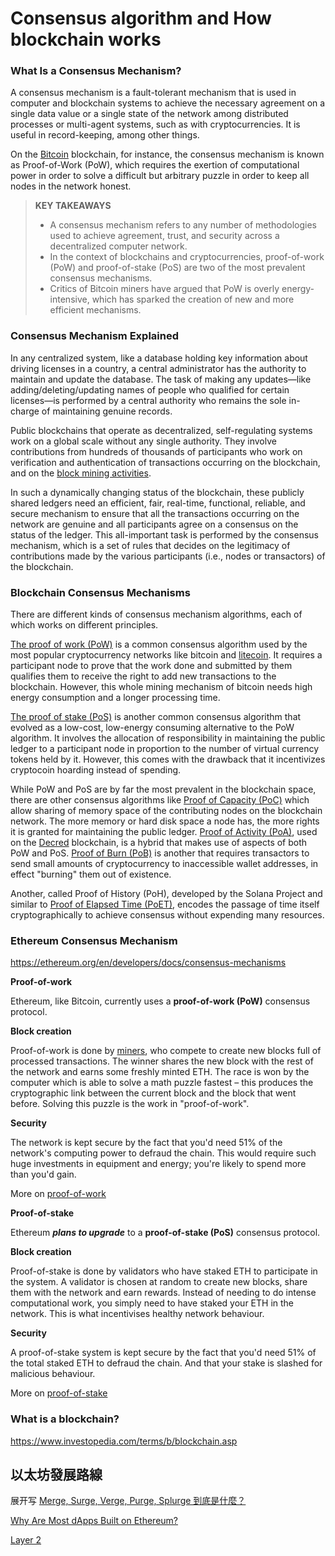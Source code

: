 # Consensus algorithm and How blockchain works

### What Is a Consensus Mechanism?

A consensus mechanism is a fault-tolerant mechanism that is used in computer and blockchain systems to achieve the necessary agreement on a single data value or a single state of the network among distributed processes or multi-agent systems, such as with cryptocurrencies. It is useful in record-keeping, among other things.

On the [Bitcoin](https://www.investopedia.com/terms/b/bitcoin.asp) blockchain, for instance, the consensus mechanism is known as Proof-of-Work (PoW), which requires the exertion of computational power in order to solve a difficult but arbitrary puzzle in order to keep all nodes in the network honest.

> **KEY TAKEAWAYS**
>
> - A consensus mechanism refers to any number of methodologies used to achieve agreement, trust, and security across a decentralized computer network.
> - In the context of blockchains and cryptocurrencies, proof-of-work (PoW) and proof-of-stake (PoS) are two of the most prevalent consensus mechanisms.
> - Critics of Bitcoin miners have argued that PoW is overly energy-intensive, which has sparked the creation of new and more efficient mechanisms.

### Consensus Mechanism Explained

In any centralized system, like a database holding key information about driving licenses in a country, a central administrator has the authority to maintain and update the database. The task of making any updates—like adding/deleting/updating names of people who qualified for certain licenses—is performed by a central authority who remains the sole in-charge of maintaining genuine records.

Public blockchains that operate as decentralized, self-regulating systems work on a global scale without any single authority. They involve contributions from hundreds of thousands of participants who work on verification and authentication of transactions occurring on the blockchain, and on the [block mining activities](https://www.investopedia.com/tech/how-does-bitcoin-mining-work/).

In such a dynamically changing status of the blockchain, these publicly shared ledgers need an efficient, fair, real-time, functional, reliable, and secure mechanism to ensure that all the transactions occurring on the network are genuine and all participants agree on a consensus on the status of the ledger. This all-important task is performed by the consensus mechanism, which is a set of rules that decides on the legitimacy of contributions made by the various participants (i.e., nodes or transactors) of the blockchain.

### Blockchain Consensus Mechanisms

There are different kinds of consensus mechanism algorithms, each of which works on different principles.

[The proof of work (PoW)](https://www.investopedia.com/terms/p/proof-work.asp) is a common consensus algorithm used by the most popular cryptocurrency networks like bitcoin and [litecoin](https://www.investopedia.com/terms/l/litecoin.asp). It requires a participant node to prove that the work done and submitted by them qualifies them to receive the right to add new transactions to the blockchain. However, this whole mining mechanism of bitcoin needs high energy consumption and a longer processing time.

[The proof of stake (PoS)](https://www.investopedia.com/terms/p/proof-stake-pos.asp) is another common consensus algorithm that evolved as a low-cost, low-energy consuming alternative to the PoW algorithm. It involves the allocation of responsibility in maintaining the public ledger to a participant node in proportion to the number of virtual currency tokens held by it. However, this comes with the drawback that it incentivizes cryptocoin hoarding instead of spending.

While PoW and PoS are by far the most prevalent in the blockchain space, there are other consensus algorithms like [Proof of Capacity (PoC)](https://www.investopedia.com/terms/p/proof-capacity-cryptocurrency.asp) which allow sharing of memory space of the contributing nodes on the blockchain network. The more memory or hard disk space a node has, the more rights it is granted for maintaining the public ledger. [Proof of Activity (PoA)](https://www.investopedia.com/terms/p/proof-activity-cryptocurrency.asp), used on the [Decred](https://www.investopedia.com/news/decred-cryptocurrency-combines-pow-pos/) blockchain, is a hybrid that makes use of aspects of both PoW and PoS. [Proof of Burn (PoB)](https://www.investopedia.com/terms/p/proof-burn-cryptocurrency.asp) is another that requires transactors to send small amounts of cryptocurrency to inaccessible wallet addresses, in effect "burning" them out of existence.

Another, called Proof of History (PoH), developed by the Solana Project and similar to [Proof of Elapsed Time (PoET)](https://www.investopedia.com/terms/p/proof-elapsed-time-cryptocurrency.asp), encodes the passage of time itself cryptographically to achieve consensus without expending many resources.

### Ethereum Consensus Mechanism

https://ethereum.org/en/developers/docs/consensus-mechanisms

**Proof-of-work**

Ethereum, like Bitcoin, currently uses a **proof-of-work (PoW)** consensus protocol.

**Block creation**

Proof-of-work is done by [miners](https://ethereum.org/en/developers/docs/consensus-mechanisms/pow/mining/), who compete to create new blocks full of processed transactions. The winner shares the new block with the rest of the network and earns some freshly minted ETH. The race is won by the computer which is able to solve a math puzzle fastest – this produces the cryptographic link between the current block and the block that went before. Solving this puzzle is the work in "proof-of-work".

**Security**

The network is kept secure by the fact that you'd need 51% of the network's computing power to defraud the chain. This would require such huge investments in equipment and energy; you're likely to spend more than you'd gain.

More on [proof-of-work](https://ethereum.org/en/developers/docs/consensus-mechanisms/pow/)

**Proof-of-stake**

Ethereum **_plans to upgrade_** to a **proof-of-stake (PoS)** consensus protocol.

**Block creation**

Proof-of-stake is done by validators who have staked ETH to participate in the system. A validator is chosen at random to create new blocks, share them with the network and earn rewards. Instead of needing to do intense computational work, you simply need to have staked your ETH in the network. This is what incentivises healthy network behaviour.

**Security**

A proof-of-stake system is kept secure by the fact that you'd need 51% of the total staked ETH to defraud the chain. And that your stake is slashed for malicious behaviour.

More on [proof-of-stake](https://ethereum.org/en/developers/docs/consensus-mechanisms/pos/)

### What is a blockchain?

https://www.investopedia.com/terms/b/blockchain.asp

## 以太坊發展路線

展开写
[Merge, Surge, Verge, Purge, Splurge 到底是什麼？](https://cryptowesearch.com/blog/all/eth-update)

[Why Are Most dApps Built on Ethereum?](https://www.gemini.com/cryptopedia/dapps-ethereum-decentralized-application)

[Layer 2](https://ethereum.org/en/layer-2/)
